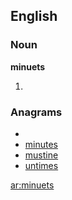 ==English==

===Noun===
'''minuets'''

# {{plural of|minuet}}

===Anagrams===
* {{alphagram|eimnstu}}
* [[minutes#English|minutes]]
* [[mustine#English|mustine]]
* [[untimes#English|untimes]]

[[ar:minuets]]